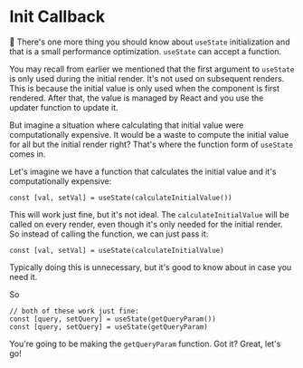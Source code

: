 # Init Callback

<EpicVideo url="https://www.epicreact.dev/workshops/react-hooks/init-callback" />

🦉 There's one more thing you should know about `useState` initialization and
that is a small performance optimization. `useState` can accept a function.

You may recall from earlier we mentioned that the first argument to `useState`
is only used during the initial render. It's not used on subsequent renders.
This is because the initial value is only used when the component is first
rendered. After that, the value is managed by React and you use the updater
function to update it.

But imagine a situation where calculating that initial value were
computationally expensive. It would be a waste to compute the initial value for
all but the initial render right? That's where the function form of `useState`
comes in.

Let's imagine we have a function that calculates the initial value and it's
computationally expensive:

```tsx
const [val, setVal] = useState(calculateInitialValue())
```

This will work just fine, but it's not ideal. The `calculateInitialValue` will
be called on every render, even though it's only needed for the initial render.
So instead of calling the function, we can just pass it:

```tsx
const [val, setVal] = useState(calculateInitialValue)
```

Typically doing this is unnecessary, but it's good to know about in case you
need it.

So

```tsx
// both of these work just fine:
const [query, setQuery] = useState(getQueryParam())
const [query, setQuery] = useState(getQueryParam)
```

You're going to be making the `getQueryParam` function. Got it? Great, let's go!
